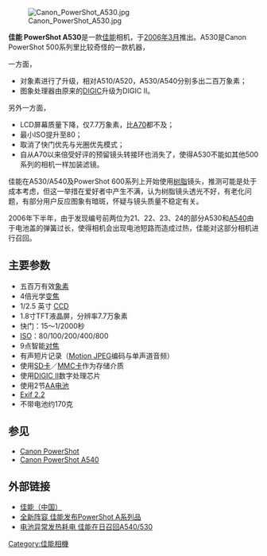 [[File:Canon_PowerShot_A530.jpg|right]]

'''佳能 PowerShot A530'''是一款[[佳能|佳能]]相机，于[[2006年3月|2006年3月]]推出。A530是Canon PowerShot 500系列里比较奇怪的一款机器，

一方面，
*对象素进行了升级，相对A510/A520，A530/A540分别多出二百万象素；
*图象处理器由原来的[[DIGIC|DIGIC]]升级为DIGIC II。
另外一方面，
*LCD屏幕质量下降，仅7.7万象素，比[[Canon_PowerShot_A70|A70]]都不及；
*最小ISO提升至80；
*取消了快门优先与光圈优先模式；
*自从A70以来倍受好评的预留镜头转接环也消失了，使得A530不能如其他500系列的相机一样加装滤镜。

佳能在A530/A540及PowerShot 600系列上开始使用[[树脂|树脂]]镜头，推测可能是处于成本考虑，但这一举措在爱好者中产生不满，认为树脂镜头透光不好，有老化问题，有部分用户反应图象有暗斑，怀疑与镜头质量不稳定有关。

2006年下半年，由于发现编号前两位为21、22、23、24的部分A530和[[Canon_PowerShot_A540|A540]]由于电池盖的弹簧过长，使得相机会出现电池短路而造成过热，佳能对这部分相机进行召回。
== 主要参数 ==
*五百万有效[[象素|象素]]
*4倍光学[[变焦|变焦]]
*1/2.5 英寸 [[CCD|CCD]]
*1.8寸TFT液晶屏，分辨率7.7万象素
*快门：15～1/2000秒
*[[ISO|ISO]]：80/100/200/400/800
*9点智能[[对焦|对焦]]
*有声短片记录（[[Motion_JPEG|Motion JPEG]]编码与单声道音频）
*使用[[SD卡|SD卡]]／[[MMC卡|MMC卡]]作为存储介质
*使用[[DIGIC|DIGIC II]]数字处理芯片
*使用2节[[AA电池|AA电池]]
*[[EXIF|Exif 2.2]]
*不带电池约170克

== 参见 ==
*[[Canon_PowerShot|Canon PowerShot]]
*[[Canon_PowerShot_A540|Canon PowerShot A540]]
== 外部链接 ==
*[http://www.canon.com.cn/ 佳能（中国）]{{Wayback|url=http://www.canon.com.cn/ |date=20070222004926 }}
*[http://article.pchome.net/content-80483.html 全新阵容 佳能发布PowerShot A系列品] {{Wayback|url=http://article.pchome.net/content-80483.html |date=20190313061454 }}
*[http://tech.sina.com.cn/digi/2006-08-04/094058564.shtml 电池异常发热耗电 佳能在日召回A540/530] {{Wayback|url=http://tech.sina.com.cn/digi/2006-08-04/094058564.shtml |date=20160304214650 }}

[[Category:佳能相機|Category:佳能相機]]